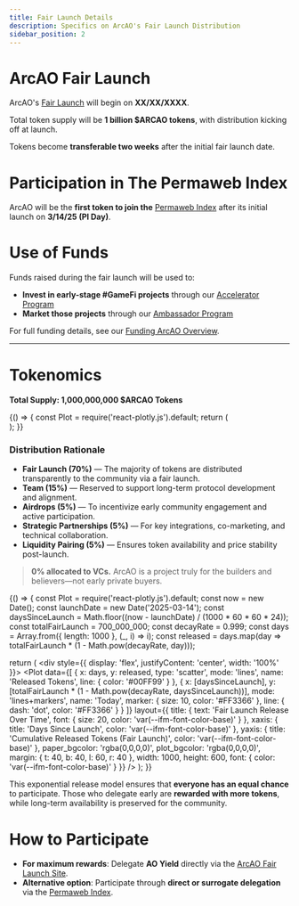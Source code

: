 ```yaml
---
title: Fair Launch Details
description: Specifics on ArcAO's Fair Launch Distribution
sidebar_position: 2
---
```



# ArcAO Fair Launch

ArcAO's <a href={ARCAO.fairLaunchProjectsExplanation} target="_blank">Fair Launch</a> will begin on **XX/XX/XXXX**.

Total token supply will be **1 billion $ARCAO tokens**, with distribution kicking off at launch.

Tokens become **transferable two weeks** after the initial fair launch date.

# Participation in The Permaweb Index

ArcAO will be the **first token to join the** <a href={ARCAO.permawebIndexExplanation} target="_blank">Permaweb Index</a> after its initial launch on **3/14/25 (PI Day)**.

# Use of Funds

Funds raised during the fair launch will be used to:

- **Invest in early-stage #GameFi projects** through our <a href={ARCAO.acceleratorProgramSignup} target="_blank">Accelerator Program</a>
- **Market those projects** through our <a href={ARCAO.ambassadorProgramSignup} target="_blank">Ambassador Program</a>

For full funding details, see our <a href={ARCAO.useOfFundsExplanation} target="_blank">Funding ArcAO Overview</a>.

---
# Tokenomics

**Total Supply: 1,000,000,000 $ARCAO Tokens**

<BrowserOnly>
{() => {
  const Plot = require('react-plotly.js').default;
  return (
    <div style={{ display: 'flex', justifyContent: 'center', width: '100%' }}>
      <Plot
        data={[{
          type: 'pie',
          values: [15, 5, 5, 5, 70],
          labels: ['Team', 'Airdrops', 'Strategic Partnerships', 'Liquidity Pairing', 'Fair Launch'],
          textinfo: 'label+percent',
          textposition: 'outside',
          hole: 0.4,
          marker: {
            colors: ['#aa00ff', '#FFC107', '#3F51B5', '#00BCD4', '#00FF99'],
            line: { color: 'var(--ifm-font-color-base)', width: 2 }
          },
          textfont: {
            size: 16,
            color: ['#aa00ff', '#FFC107', '#3F51B5', '#00BCD4', '#00FF99']
          }
        }]}
        layout={{
          title: {
            text: 'ArcAO Token Distribution',
            font: { size: 20, color: 'var(--ifm-font-color-base)' }
          },
          showlegend: false,
          paper_bgcolor: 'rgba(0,0,0,0)',
          plot_bgcolor: 'rgba(0,0,0,0)',
          margin: { t: 40, b: 40, l: 80, r: 80 },
          width: 1000,
          height: 600,
        }}
      />
    </div>
  );
}}
</BrowserOnly>

### Distribution Rationale
- **Fair Launch (70%)** — The majority of tokens are distributed transparently to the community via a fair launch.
- **Team (15%)** — Reserved to support long-term protocol development and alignment.
- **Airdrops (5%)** — To incentivize early community engagement and active participation.
- **Strategic Partnerships (5%)** — For key integrations, co-marketing, and technical collaboration.
- **Liquidity Pairing (5%)** — Ensures token availability and price stability post-launch.

> **0% allocated to VCs.** ArcAO is a project truly for the builders and believers—not early private buyers.

<BrowserOnly>
{() => {
  const Plot = require('react-plotly.js').default;
  const now = new Date();
  const launchDate = new Date('2025-03-14');
  const daysSinceLaunch = Math.floor((now - launchDate) / (1000 * 60 * 60 * 24));
  const totalFairLaunch = 700_000_000;
  const decayRate = 0.999;
  const days = Array.from({ length: 1000 }, (_, i) => i);
  const released = days.map(day => totalFairLaunch * (1 - Math.pow(decayRate, day)));

  return (
    <div style={{ display: 'flex', justifyContent: 'center', width: '100%' }}>
      <Plot
        data={[
          {
            x: days,
            y: released,
            type: 'scatter',
            mode: 'lines',
            name: 'Released Tokens',
            line: { color: '#00FF99' }
          },
          {
            x: [daysSinceLaunch],
            y: [totalFairLaunch * (1 - Math.pow(decayRate, daysSinceLaunch))],
            mode: 'lines+markers',
            name: 'Today',
            marker: { size: 10, color: '#FF3366' },
            line: { dash: 'dot', color: '#FF3366' }
          }
        ]}
        layout={{
          title: {
            text: 'Fair Launch Release Over Time',
            font: { size: 20, color: 'var(--ifm-font-color-base)' }
          },
          xaxis: { 
            title: 'Days Since Launch',
            color: 'var(--ifm-font-color-base)'
          },
          yaxis: { 
            title: 'Cumulative Released Tokens (Fair Launch)',
            color: 'var(--ifm-font-color-base)'
          },
          paper_bgcolor: 'rgba(0,0,0,0)',
          plot_bgcolor: 'rgba(0,0,0,0)',
          margin: { t: 40, b: 40, l: 60, r: 40 },
          width: 1000,
          height: 600,
          font: {
            color: 'var(--ifm-font-color-base)'
          }
        }}
      />
    </div>
  );
}}
</BrowserOnly>

This exponential release model ensures that **everyone has an equal chance** to participate. Those who delegate early are **rewarded with more tokens**, while long-term availability is preserved for the community.

# How to Participate

- **For maximum rewards**: Delegate **AO Yield** directly via the <a href={ARCAO.delegate} target="_blank">ArcAO Fair Launch Site</a>.
- **Alternative option**: Participate through **direct or surrogate delegation** via the <a href={AO.delegate} target="_blank">Permaweb Index</a>.

